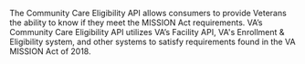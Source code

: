 The Community Care Eligibility API allows consumers to provide Veterans the ability to know if they meet the MISSION Act requirements.  VA’s Community Care Eligibility API utilizes VA’s Facility API, VA's Enrollment & Eligibility system, and other systems to satisfy requirements found in the VA MISSION Act of 2018.
